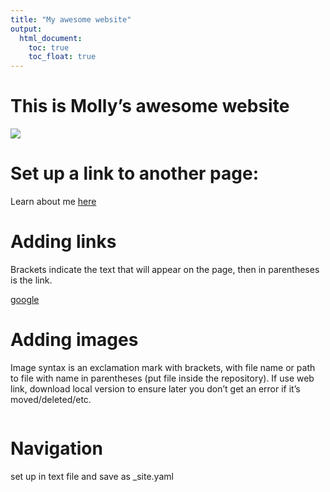 ```yaml
---
title: "My awesome website"
output: 
  html_document:
    toc: true
    toc_float: true
---
```


# This is Molly's awesome website

![](https://media.giphy.com/media/drXGoW1iudhKw/giphy.gif)


# Set up a link to another page:

Learn about me [here](about.html)

# Adding links

Brackets indicate the text that will appear on the page, then in parentheses is the link.

[google](https://www.google.com)

# Adding images

Image syntax is an exclamation mark with brackets, with file name or path to file with name in parentheses (put file inside the repository). If use web link, download local version to ensure later you don't get an error if it's moved/deleted/etc.

![]()

# Navigation

set up in text file and save as _site.yaml


